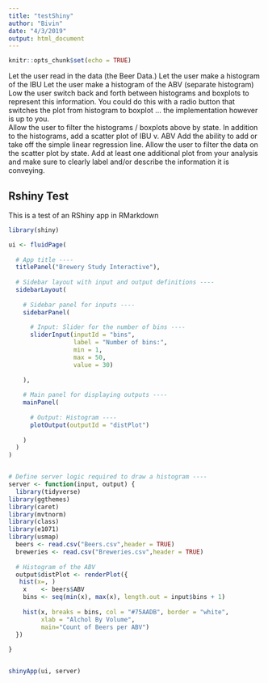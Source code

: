 ```yaml
---
title: "testShiny"
author: "Bivin"
date: "4/3/2019"
output: html_document
---
```


```r
knitr::opts_chunk$set(echo = TRUE)
```

Let the user read in the data (the Beer Data.) 
Let the user make a histogram of the IBU
Let the user make a histogram of the ABV  (separate histogram)
Low the user switch back and forth between histograms and boxplots to represent this information.  You could do this with a radio button that switches the plot from histogram to boxplot … the implementation however is up to you.  
Allow the user to filter the histograms / boxplots above by state. 
In addition to the histograms, add a scatter plot of IBU v. ABV
Add the ability to add or take off the simple linear regression line. 
Allow the user to filter the data on the scatter plot by state.
Add at least one additional plot from your analysis and make sure to clearly label and/or describe the information it is conveying.  



## Rshiny Test
This is a test of an RShiny app in RMarkdown

```r
library(shiny)

ui <- fluidPage(
  
  # App title ----
  titlePanel("Brewery Study Interactive"),
  
  # Sidebar layout with input and output definitions ----
  sidebarLayout(
    
    # Sidebar panel for inputs ----
    sidebarPanel(
      
      # Input: Slider for the number of bins ----
      sliderInput(inputId = "bins",
                  label = "Number of bins:",
                  min = 1,
                  max = 50,
                  value = 30)
      
    ),
    
    # Main panel for displaying outputs ----
    mainPanel(
      
      # Output: Histogram ----
      plotOutput(outputId = "distPlot")
      
    )
  )
)


# Define server logic required to draw a histogram ----
server <- function(input, output) {
  library(tidyverse)
library(ggthemes)
library(caret)
library(mvtnorm)
library(class)
library(e1071)
library(usmap)
  beers <- read.csv("Beers.csv",header = TRUE)
  breweries <- read.csv("Breweries.csv",header = TRUE)
  
  # Histogram of the ABV
  output$distPlot <- renderPlot({
   hist(x=, )
    x    <- beers$ABV
    bins <- seq(min(x), max(x), length.out = input$bins + 1)
    
    hist(x, breaks = bins, col = "#75AADB", border = "white",
         xlab = "Alchol By Volume",
         main="Count of Beers per ABV")
  })
  
}


shinyApp(ui, server)

```

